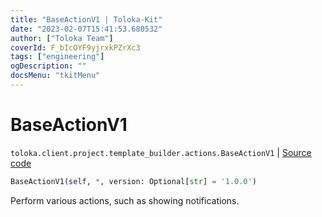 ```yaml
---
title: "BaseActionV1 | Toloka-Kit"
date: "2023-02-07T15:41:53.680532"
author: ["Toloka Team"]
coverId: F_bIcOYF9yjrxkPZrXc3
tags: ["engineering"]
ogDescription: ""
docsMenu: "tkitMenu"
---
```


# BaseActionV1
`toloka.client.project.template_builder.actions.BaseActionV1` | [Source code](https://github.com/Toloka/toloka-kit/blob/v1.1.3/src/client/project/template_builder/actions.py#L26)

```python
BaseActionV1(self, *, version: Optional[str] = '1.0.0')
```

Perform various actions, such as showing notifications.